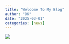 ```yaml
---
title: "Welcome To My Blog"
author: "DK"
date: "2025-03-01"
categories: [news]
---
```


![](images/20250301_130750.jpg)
